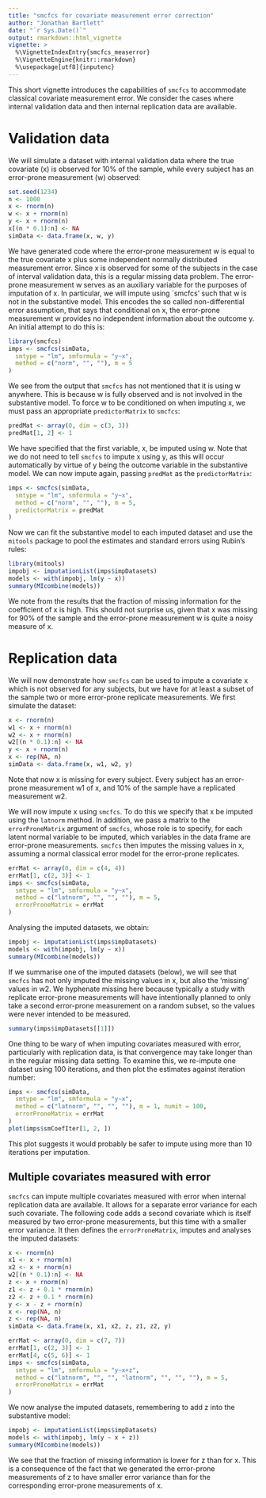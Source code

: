 ```yaml
---
title: "smcfcs for covariate measurement error correction"
author: "Jonathan Bartlett"
date: "`r Sys.Date()`"
output: rmarkdown::html_vignette
vignette: >
  %\VignetteIndexEntry{smcfcs_measerror}
  %\VignetteEngine{knitr::rmarkdown}
  %\usepackage[utf8]{inputenc}
---
```


This short vignette introduces the capabilities of `smcfcs` to accommodate classical covariate measurement error. We consider the cases where internal validation data and then internal replication data are available.

# Validation data
We will simulate a dataset with internal validation data where the true covariate (x) is observed for 10\% of the sample, while every subject has an error-prone measurement (w) observed:

```r
set.seed(1234)
n <- 1000
x <- rnorm(n)
w <- x + rnorm(n)
y <- x + rnorm(n)
x[(n * 0.1):n] <- NA
simData <- data.frame(x, w, y)
```

We have generated code where the error-prone measurement w is equal to the true covariate x plus some independent normally distributed measurement error. Since x is observed for some of the subjects in the case of interval validation data, this is a regular missing data problem. The error-prone measurement w serves as an auxiliary variable for the purposes of imputation of x. In particular, we will impute using `smcfcs' such that w is not in the substantive model. This encodes the so called non-differential error assumption, that says that conditional on x, the error-prone measurement w provides no independent information about the outcome y. An initial attempt to do this is:

```r
library(smcfcs)
imps <- smcfcs(simData,
  smtype = "lm", smformula = "y~x",
  method = c("norm", "", ""), m = 5
)
```

We see from the output that `smcfcs` has not mentioned that it is using w anywhere. This is because w is fully observed and is not involved in the substantive model. To force w to be conditioned on when imputing x, we must pass an appropriate `predictorMatrix` to `smcfcs`:
```r
predMat <- array(0, dim = c(3, 3))
predMat[1, 2] <- 1
```
We have specified that the first variable, x, be imputed using w. Note that we do not need to tell `smcfcs` to impute x using y, as this will occur automatically by virtue of y being the outcome variable in the substantive model. We can now impute again, passing `predMat` as the `predictorMatrix`:
```r
imps <- smcfcs(simData,
  smtype = "lm", smformula = "y~x",
  method = c("norm", "", ""), m = 5,
  predictorMatrix = predMat
)
```

Now we can fit the substantive model to each imputed dataset and use the `mitools` package to pool the estimates and standard errors using Rubin's rules:
```r
library(mitools)
impobj <- imputationList(imps$impDatasets)
models <- with(impobj, lm(y ~ x))
summary(MIcombine(models))
```

We note from the results that the fraction of missing information for the coefficient of x is high. This should not surprise us, given that x was missing for 90\% of the sample and the error-prone measurement w is quite a noisy measure of x.

# Replication data
We will now demonstrate how `smcfcs` can be used to impute a covariate x which is not observed for any subjects, but we have for at least a subset of the sample two or more error-prone replicate measurements. We first simulate the dataset:
```r
x <- rnorm(n)
w1 <- x + rnorm(n)
w2 <- x + rnorm(n)
w2[(n * 0.1):n] <- NA
y <- x + rnorm(n)
x <- rep(NA, n)
simData <- data.frame(x, w1, w2, y)
```
Note that now x is missing for every subject. Every subject has an error-prone measurement w1 of x, and 10\% of the sample have a replicated measurement w2.

We will now impute x using `smcfcs`. To do this we specify that x be imputed using the `latnorm` method. In addition, we pass a matrix to the `errorProneMatrix` argument of `smcfcs`, whose role is to specify, for each latent normal variable to be imputed, which variables in the data frame are error-prone measurements. `smcfcs` then imputes the missing values in x, assuming a normal classical error model for the error-prone replicates.

```r
errMat <- array(0, dim = c(4, 4))
errMat[1, c(2, 3)] <- 1
imps <- smcfcs(simData,
  smtype = "lm", smformula = "y~x",
  method = c("latnorm", "", "", ""), m = 5,
  errorProneMatrix = errMat
)
```

Analysing the imputed datasets, we obtain:
```r
impobj <- imputationList(imps$impDatasets)
models <- with(impobj, lm(y ~ x))
summary(MIcombine(models))
```

If we summarise one of the imputed datasets (below), we will see that `smcfcs` has not only imputed the missing values in x, but also the 'missing' values in w2. We hyphenate missing here because typically a study with replicate error-prone measurements will have intentionally planned to only take a second error-prone measurement on a random subset, so the values were never intended to be measured.
```r
summary(imps$impDatasets[[1]])
```

One thing to be wary of when imputing covariates measured with error, particularly with replication data, is that convergence may take longer than in the regular missing data setting. To examine this, we re-impute one dataset using 100 iterations, and then plot the estimates against iteration number:
```r
imps <- smcfcs(simData,
  smtype = "lm", smformula = "y~x",
  method = c("latnorm", "", "", ""), m = 1, numit = 100,
  errorProneMatrix = errMat
)
plot(imps$smCoefIter[1, 2, ])
```

This plot suggests it would probably be safer to impute using more than 10 iterations per imputation.

## Multiple covariates measured with error
`smcfcs` can impute multiple covariates measured with error when internal replication data are available. It allows for a separate error variance for each such covariate. The following code adds a second covariate which is itself measured by two error-prone measurements, but this time with a smaller error variance. It then defines the `errorProneMatrix`, imputes and analyses the imputed datasets:
```r
x <- rnorm(n)
x1 <- x + rnorm(n)
x2 <- x + rnorm(n)
w2[(n * 0.1):n] <- NA
z <- x + rnorm(n)
z1 <- z + 0.1 * rnorm(n)
z2 <- z + 0.1 * rnorm(n)
y <- x - z + rnorm(n)
x <- rep(NA, n)
z <- rep(NA, n)
simData <- data.frame(x, x1, x2, z, z1, z2, y)

errMat <- array(0, dim = c(7, 7))
errMat[1, c(2, 3)] <- 1
errMat[4, c(5, 6)] <- 1
imps <- smcfcs(simData,
  smtype = "lm", smformula = "y~x+z",
  method = c("latnorm", "", "", "latnorm", "", "", ""), m = 5,
  errorProneMatrix = errMat
)
```

We now analyse the imputed datasets, remembering to add z into the substantive model:
```r
impobj <- imputationList(imps$impDatasets)
models <- with(impobj, lm(y ~ x + z))
summary(MIcombine(models))
```
We see that the fraction of missing information is lower for z than for x. This is a consequence of the fact that we generated the error-prone measurements of z to have smaller error variance than for the corresponding error-prone measurements of x.

